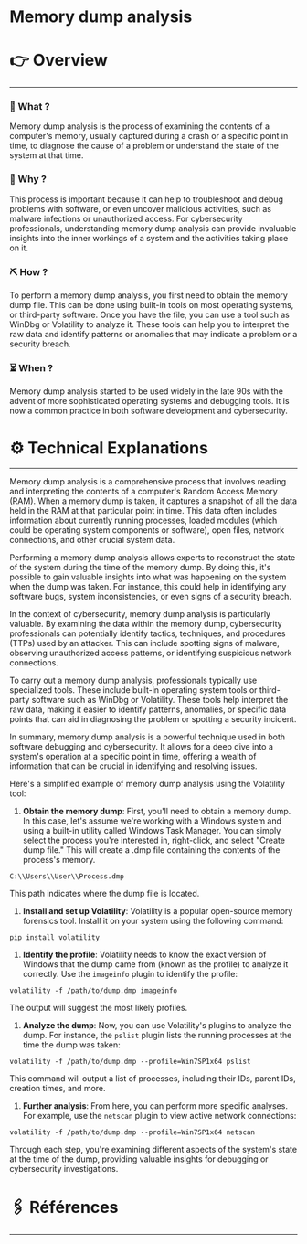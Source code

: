 # Memory dump analysis


# 👉 Overview

---

### 👀 What ?

Memory dump analysis is the process of examining the contents of a computer's memory, usually captured during a crash or a specific point in time, to diagnose the cause of a problem or understand the state of the system at that time.


### 🧐 Why ?

This process is important because it can help to troubleshoot and debug problems with software, or even uncover malicious activities, such as malware infections or unauthorized access. For cybersecurity professionals, understanding memory dump analysis can provide invaluable insights into the inner workings of a system and the activities taking place on it.


### ⛏️ How ?

To perform a memory dump analysis, you first need to obtain the memory dump file. This can be done using built-in tools on most operating systems, or third-party software. Once you have the file, you can use a tool such as WinDbg or Volatility to analyze it. These tools can help you to interpret the raw data and identify patterns or anomalies that may indicate a problem or a security breach.


### ⏳ When ?

Memory dump analysis started to be used widely in the late 90s with the advent of more sophisticated operating systems and debugging tools. It is now a common practice in both software development and cybersecurity.


# ⚙️ Technical Explanations

---

Memory dump analysis is a comprehensive process that involves reading and interpreting the contents of a computer's Random Access Memory (RAM). When a memory dump is taken, it captures a snapshot of all the data held in the RAM at that particular point in time. This data often includes information about currently running processes, loaded modules (which could be operating system components or software), open files, network connections, and other crucial system data.

Performing a memory dump analysis allows experts to reconstruct the state of the system during the time of the memory dump. By doing this, it's possible to gain valuable insights into what was happening on the system when the dump was taken. For instance, this could help in identifying any software bugs, system inconsistencies, or even signs of a security breach.

In the context of cybersecurity, memory dump analysis is particularly valuable. By examining the data within the memory dump, cybersecurity professionals can potentially identify tactics, techniques, and procedures (TTPs) used by an attacker. This can include spotting signs of malware, observing unauthorized access patterns, or identifying suspicious network connections.

To carry out a memory dump analysis, professionals typically use specialized tools. These include built-in operating system tools or third-party software such as WinDbg or Volatility. These tools help interpret the raw data, making it easier to identify patterns, anomalies, or specific data points that can aid in diagnosing the problem or spotting a security incident.

In summary, memory dump analysis is a powerful technique used in both software debugging and cybersecurity. It allows for a deep dive into a system's operation at a specific point in time, offering a wealth of information that can be crucial in identifying and resolving issues.

Here's a simplified example of memory dump analysis using the Volatility tool:

1. **Obtain the memory dump**: First, you'll need to obtain a memory dump. In this case, let's assume we're working with a Windows system and using a built-in utility called Windows Task Manager. You can simply select the process you're interested in, right-click, and select "Create dump file." This will create a .dmp file containing the contents of the process's memory.

```
C:\\Users\\User\\Process.dmp

```

This path indicates where the dump file is located.

1. **Install and set up Volatility**: Volatility is a popular open-source memory forensics tool. Install it on your system using the following command:

```
pip install volatility

```

1. **Identify the profile**: Volatility needs to know the exact version of Windows that the dump came from (known as the profile) to analyze it correctly. Use the `imageinfo` plugin to identify the profile:

```
volatility -f /path/to/dump.dmp imageinfo

```

The output will suggest the most likely profiles.

1. **Analyze the dump**: Now, you can use Volatility's plugins to analyze the dump. For instance, the `pslist` plugin lists the running processes at the time the dump was taken:

```
volatility -f /path/to/dump.dmp --profile=Win7SP1x64 pslist

```

This command will output a list of processes, including their IDs, parent IDs, creation times, and more.

1. **Further analysis**: From here, you can perform more specific analyses. For example, use the `netscan` plugin to view active network connections:

```
volatility -f /path/to/dump.dmp --profile=Win7SP1x64 netscan

```

Through each step, you're examining different aspects of the system's state at the time of the dump, providing valuable insights for debugging or cybersecurity investigations.

# 🖇️ Références

---